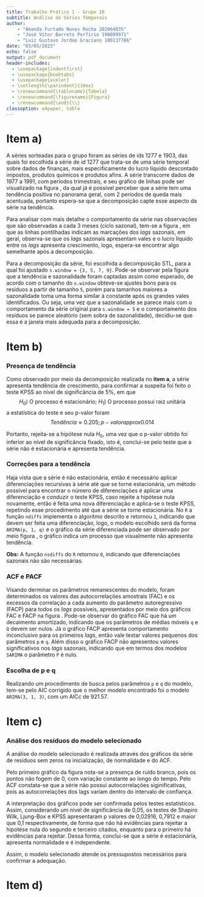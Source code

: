 ```yaml
---
title: Trabalho Prático 1 - Grupo 10
subtitle: Análise de Séries Temporais
author: 
    - "Amanda Furtado Nunes Rocha 202064835"
    - "José Vítor Barreto Porfírio 190089971"
    - "Luiz Gustavo Jordao Graciano 180137786"
date: "03/05/2023"
echo: false
output: pdf_document
header-includes:
  - \usepackage{indentfirst}
  - \usepackage{booktabs}
  - \usepackage{xcolor}
  - \setlength{\parindent}{10ex}
  - \renewcommand{\tablename}{Tabela}
  - \renewcommand{\figurename}{Figura}
  - \renewcommand{\and}{\\}
classoption: a4paper, table
---
```


# Item a)

A séries sorteadas para o grupo foram as séries de ids 1277 e 1903, das quais foi escolhida a série de id 1277 que trata-se de uma série temporal sobre dados de finanças, mais especificamente do lucro líquido descontado impostos, produtos químicos e produtos afins. A série transcorre dados de 1977 a 1991, com períodos trimestrais, e seu gráfico de linhas pode ser visualizado na figura \ref{fig:linhas1277}, da qual já é possível perceber que a série tem uma tendência positiva no panorama geral, com 2 períodos de queda mais acentuada, portanto espera-se que a decomposição capte esse aspecto da série na tendência.

\begin{figure}[!ht]
  \centering
  \includegraphics[width=10cm]{assets/Serie1277_0.png}
  \caption{Gráfico de linhas para o lucro líquido descontado impostos, produtos químicos e produtos afins.}
  \label{fig:linhas1277}
\end{figure}

Para analisar com mais detalhe o comportamento da série nas observações que são observadas a cada 3 meses (ciclo sazonal), tem-se a figura \ref{fig:linhas1277s}, em que as linhas pontilhadas indicam as marcações dos *lags* sazonais, em geral, observa-se que os *lags* sazonais apresentam vales e o lucro líquido entre os *lags* apresenta crescimento, logo, espera-se encontrar algo semelhante após a decomposição.

\begin{figure}[!ht]
  \centering
  \includegraphics[width=10cm]{assets/Serie1277_s.png}
  \caption{Gráfico de linhas, com marcações nas sazonalidades, para o lucro líquido descontado impostos, produtos químicos e produtos afins.}
  \label{fig:linhas1277s}
\end{figure}

Para a decomposição da série, foi escolhida a decomposição STL, para a qual foi ajustado `s.window = {3, 5, 7, 9}`. Pode-se observar pela figura \ref{fig:linhas1277stl} que a tendência e sazonalidade foram captadas assim como esperado, de acordo com o tamanho do `s.window` obteve-se ajustes bons para os resíduos a partir de tamanho `5`, porém para tamanhos maiores a sazonalidade toma uma forma similar à constante após os grandes vales identificados. Ou seja, uma vez que a sazonalidade se parece mais com o comportamento da série original para `s.window = 5` e o comportamento dos resíduos se parece aleatório (sem sobra de sazonalidade), decidiu-se que essa é a janela mais adequada para a decomposição.

\begin{figure}[!ht]
  \centering
  \includegraphics[width=15cm]{assets/Serie1277_stl.png}
  \caption{Gráficos de linhas da decomposição STL para a série do lucro líquido descontado impostos, produtos químicos e produtos afins.}
  \label{fig:linhas1277stl}
\end{figure}

\clearpage

# Item b)

### Presença de tendência

Como observado por meio da decomposição realizada no **item a**, a série apresenta tendência de crescimento, para confirmar a suspeita foi feito o teste KPSS ao nível de significância de 5\%, em que
$$H_0) \text{ O processo é estacionário};~ H_1) \text{ O processo possui raiz unitária}$$
a estatística do teste e seu p-valor foram
$$Tendência \approx 0.205; p-valor approx 0.014$$

Portanto, rejeita-se a hipótese nula $H_0$, uma vez que o p-valor obtido foi inferior ao nível de significância fixado, isto é, conclui-se pelo teste que a série não é estacionária e apresenta tendência.

### Correções para a tendência

Haja vista que a série é não estacionária, então é necessário aplicar diferenciações recursivas à série até que se torne estacionária, um método possível para encontrar o número de diferenciações é aplicar uma diferenciação e conduzir o teste KPSS, caso rejeite a hipótese nula novamente, então é feita uma nova diferenciação e aplica-se o teste KPSS, repetindo esse procedimento até que a série se torne estacionária. No `R` a função `ndiffs` implementa o algoritmo descrito e retornou `1`, indicando que devem ser feita uma diferenciação, logo, o modelo escolhido será da forma `ARIMA(p, 1, q)` e o gráfico da série diferenciada pode ser observado por meio figura \ref{fig:linhas1277est}, o gráfico indica um processo que visualmente não apresenta tendência.

\begin{figure}[!ht]
  \centering
  \includegraphics[width=10cm]{assets/Serie1277_diferenciada.png}
  \caption{Gráficos de linhas para a série, diferenciada duas vezes, do lucro líquido descontado impostos, produtos químicos e produtos afins.}
  \label{fig:linhas1277est}
\end{figure}

__Obs:__ A função `nsdiffs` do `R` retornou `0`, indicando que diferenciações sazonais não são necessárias.

\clearpage

### ACF e PACF

Visando derminar os parâmetros remanescentes do modelo, foram determinados os valores das autocorrelações amostrais (FAC) e os excessos da correlação a cada aumento do parâmetro autoregressivo (FACP) para todos os *lags* possíveis, apresentados por meio dos gráficos FAC e FACP na figura \ref{fig:acfpacf1277}. Pode-se observar do gráfico FAC que há um decaimento amortizado, indicando que os parâmetros de médias móveis `q` e `Q` devem ser nulos. Já o gráfico FACP apresenta comportamento inconclusivo para os primeiros *lags*, então vale testar valores pequenos dos parâmetros `p` e `q`. Além disso o gráfico FACP não apresentou valores significativos nos *lags* sazonais, indicando que em termos dos modelos `SARIMA` o parâmetro `P` é nulo.

\begin{figure}[!ht]
  \centering
  \includegraphics[width=10cm]{assets/Serie1277_diferenciada.png}
  \caption{Gráficos FAC e FACP, respectivamente, para a série diferenciada do lucro líquido descontado impostos, produtos químicos e produtos afins.}
  \label{fig:acfpacf1277}
\end{figure}

### Escolha de p e q

Realizando um procedimento de busca pelos parâmetros `p` e `q` do modelo, tem-se pelo AIC corrigido que o melhor modelo encontrado foi o modelo `ARIMA(3, 1, 3)`, com um AICc de 921.57.

\begin{table}[!h]

\caption{\label{tab:params_search}AICc calculados para tamanhos pequenos dos parâmetros p e q}
\centering
\begin{tabular}[t]{rrr}
\toprule
p & q & AICc\\
\midrule
\cellcolor{gray!6}{3} & \cellcolor{gray!6}{3} & \cellcolor{gray!6}{921.57}\\
3 & 2 & 921.65\\
\cellcolor{gray!6}{3} & \cellcolor{gray!6}{1} & \cellcolor{gray!6}{926.46}\\
3 & 0 & 927.29\\
\cellcolor{gray!6}{2} & \cellcolor{gray!6}{3} & \cellcolor{gray!6}{931.91}\\
\addlinespace
2 & 2 & 934.87\\
\cellcolor{gray!6}{0} & \cellcolor{gray!6}{1} & \cellcolor{gray!6}{936.62}\\
1 & 3 & 937.65\\
\cellcolor{gray!6}{0} & \cellcolor{gray!6}{2} & \cellcolor{gray!6}{938.85}\\
1 & 1 & 938.85\\
\addlinespace
\cellcolor{gray!6}{0} & \cellcolor{gray!6}{3} & \cellcolor{gray!6}{939.20}\\
2 & 1 & 940.34\\
\cellcolor{gray!6}{1} & \cellcolor{gray!6}{2} & \cellcolor{gray!6}{941.17}\\
2 & 0 & 942.33\\
\cellcolor{gray!6}{1} & \cellcolor{gray!6}{0} & \cellcolor{gray!6}{943.36}\\
\addlinespace
0 & 0 & 951.33\\
\bottomrule
\end{tabular}
\end{table}

\clearpage

# Item c)
### Análise dos resíduos do modelo selecionado
A análise do modelo selecionado é realizada através dos gráficos da série de resíduos sem zeros na inicialização, de normalidade e do ACF.

\begin{figure}[!ht]
  \centering
  \includegraphics[width=10cm]{assets/residuos1277.png}
  \caption{Gráficos de linha, qqplot e acf dos resíduos, respectivamente, para o modelo `ARIMA(3, 1, 3)`.}
  \label{fig:res1277}
\end{figure}

Pelo primeiro gráfico da figura \ref{fig:res1277} nota-se a presença de ruído branco, pois os pontos não fogem de 0, com variação constante ao longo do tempo. Pelo  ACF constata-se que a série não possui autocorrelações siginificativas, pois as autocorrelações dos lags variam dentro do intervalo de confiança. 

A interpretação  dos gráficos pode ser confirmada pelos testes estatísticos. Assim, considerando um nível de significância de 0,05, os testes de Shapiro Wilk, Ljung-Box e KPSS apresentaram p valores de 0,02916, 0,7912 e maior que 0,1 respectivamente, de forma que não há evidências para rejeitar a hipotése nula do segundo e terceiro citados, enquanto para o primeiro há evidências para rejeitar. Dessa forma, conclui-se que a série é estacionária, apresenta normalidade e é independente.

Assim, o modelo selecionado atende os pressupostos necessários para confirmar a adequação.

# Item d)
